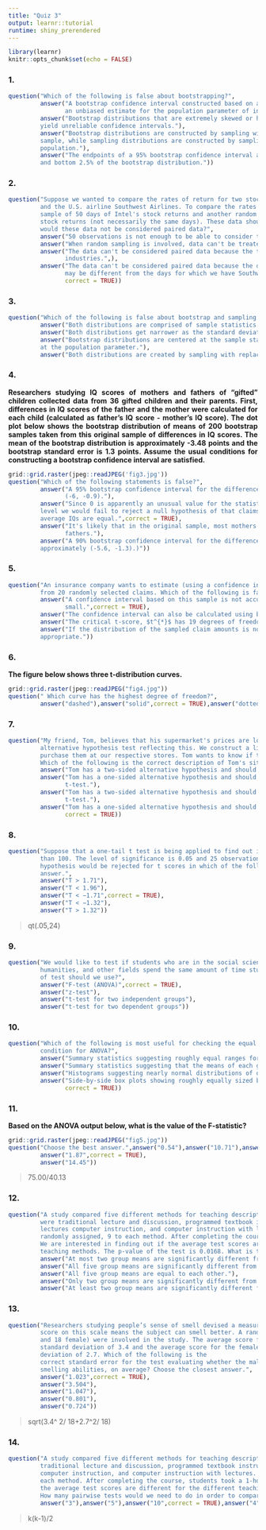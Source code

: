 ```yaml
---
title: "Quiz 3"
output: learnr::tutorial
runtime: shiny_prerendered
---
```


```r
library(learnr)
knitr::opts_chunk$set(echo = FALSE)
```

<style>body{text-align: justify}</style>

### 1.

```r
question("Which of the following is false about bootstrapping?",
         answer("A bootstrap confidence interval constructed based on a biased sample will still yield 
                an unbiased estimate for the population parameter of interest.",correct = TRUE),
         answer("Bootstrap distributions that are extremely skewed or have isolated clumps of values may
         yield unreliable confidence intervals."),
         answer("Bootstrap distributions are constructed by sampling with replacement from the original 
         sample, while sampling distributions are constructed by sampling with replacement from the 
         population."),
         answer("The endpoints of a 95% bootstrap confidence interval are the cutoff values for the top 
         and bottom 2.5% of the bootstrap distribution."))
```

### 2.

```r
question("Suppose we wanted to compare the rates of return for two stocks: the technology company Intel 
         and the U.S. airline Southwest Airlines. To compare the rates of return, we take a random 
         sample of 50 days of Intel's stock returns and another random sample of 50 days for Southwest's
         stock returns (not necessarily the same days). These data should not be treated as paired. Why 
         would these data not be considered paired data?",
         answer("50 observations is not enough to be able to consider the data as paired."),
         answer("When random sampling is involved, data can't be treated as paired."),
         answer("The data can't be considered paired data because the two companies are in different
                industries.",),
         answer("The data can't be considered paired data because the days for which we have Intel data 
                may be different from the days for which we have Southwest Airlines data.",
                correct = TRUE))
```

### 3.

```r
question("Which of the following is false about bootstrap and sampling distributions?",
         answer("Both distributions are comprised of sample statistics."),
         answer("Both distributions get narrower as the standard deviation decreases."),
         answer("Bootstrap distributions are centered at the sample statistic, sampling distributions are centered
         at the population parameter."),
         answer("Both distributions are created by sampling with replacement from the population.",correct = TRUE))
```

### 4.

<b>Researchers studying IQ scores of mothers and fathers of "gifted" children collected data from 36 gifted
children and their parents. First, differences in IQ scores of the father and the mother were calculated for each
child (calculated as father's IQ score - mother's IQ score). The dot plot below shows the bootstrap distribution of
means of 200 bootstrap samples taken from this original sample of differences in IQ scores. The mean of the
bootstrap distribution is approximately -3.48 points and the bootstrap standard error is 1.3 points. Assume the
usual conditions for constructing a bootstrap confidence interval are satisfied. </b>

```r
grid::grid.raster(jpeg::readJPEG('fig3.jpg'))
question("Which of the following statements is false?",
         answer("A 95% bootstrap confidence interval for the difference in IQ scores is approximately 
                (-6, -0.9)."),
         answer("Since 0 is apparently an unusual value for the statistic, then at the 5% significance
         level we would fail to reject a null hypothesis of that claims that the fathers' and mothers' 
         average IQs are equal.",correct = TRUE),
         answer("It's likely that in the original sample, most mothers had higher IQ scores than the 
                fathers."),
         answer("A 90% bootstrap confidence interval for the difference in IQ scores would is 
         approximately (-5.6, -1.3).)"))
```

### 5.

```r
question("An insurance company wants to estimate (using a confidence interval) its average claim amount using data 
         from 20 randomly selected claims. Which of the following is false?",
         answer("A confidence interval based on this sample is not accurate since the sample size is 
                small.",correct = TRUE),
         answer("The confidence interval can also be calculated using bootstrapping."),
         answer("The critical t-score, $t^{*}$ has 19 degrees of freedom."),
         answer("If the distribution of the sampled claim amounts is not extremely skewed, a T interval is
         appropriate."))
```

### 6.

<b>The figure below shows three t-distribution curves.</b>

```r
grid::grid.raster(jpeg::readJPEG("fig4.jpg"))
question(" Which curve has the highest degree of freedom?",
         answer("dashed"),answer("solid",correct = TRUE),answer("dotted"))
```

### 7.

```r
question("My friend, Tom, believes that his supermarket's prices are lower than mine, and sets an 
         alternative hypothesis test reflecting this. We construct a list of 10 identical items and 
         purchase them at our respective stores. Tom wants to know if these data support his hypothesis.
         Which of the following is the correct description of Tom's situation?",
         answer("Tom has a two-sided alternative hypothesis and should do a paired t-test."),
         answer("Tom has a one-sided alternative hypothesis and should do an independent samples 
                t-test."),
         answer("Tom has a two-sided alternative hypothesis and should do an independent samples 
                t-test."),
         answer("Tom has a one-sided alternative hypothesis and should do a paired t-test.",
                correct = TRUE))
```

### 8.

```r
question("Suppose that a one-tail t test is being applied to find out if the population mean is less 
         than 100. The level of significance is 0.05 and 25 observations were sampled. The null 
         hypothesis would be rejected for t scores in which of the following regions? Choose the best 
         answer.",
         answer("T > 1.71"),
         answer("T < 1.96"),
         answer("T < −1.71",correct = TRUE),
         answer("T < −1.32"),
         answer("T > 1.32"))
```

> qt(.05,24)

### 9.

```r
question("We would like to test if students who are in the social sciences, natural sciences, arts & 
         humanities, and other fields spend the same amount of time studying for this course. What type
         of test should we use?",
         answer("F-test (ANOVA)",correct = TRUE),
         answer("z-test"),
         answer("t-test for two independent groups"),
         answer("t-test for two dependent groups"))
```

### 10.

```r
question("Which of the following is most useful for checking the equal variance across groups
         condition for ANOVA?",
         answer("Summary statistics suggesting roughly equal ranges for each group."),
         answer("Summary statistics suggesting that the means of each group are roughly equal."),
         answer("Histograms suggesting nearly normal distributions of data in each group."),
         answer("Side-by-side box plots showing roughly equally sized boxes for each group.",
                correct = TRUE))
```

### 11.

<b>Based on the ANOVA output below, what is the value of the F-statistic?</b>

```r
grid::grid.raster(jpeg::readJPEG("fig5.jpg"))
question("Choose the best answer.",answer("0.54"),answer("10.71"),answer("27.00"),
         answer("1.87",correct = TRUE),
         answer("14.45"))
```

> 75.00/40.13

### 12.

```r
question("A study compared five different methods for teaching descriptive statistics. The five methods 
         were traditional lecture and discussion, programmed textbook instruction, programmed text with 
         lectures computer instruction, and computer instruction with lectures. 45 students were 
         randomly assigned, 9 to each method. After completing the course, students took a 1-hour exam.
         We are interested in finding out if the average test scores are different for the different 
         teaching methods. The p-value of the test is 0.0168. What is the conclusion of the test?",
         answer("At most two group means are significantly different from each other."),
         answer("All five group means are significantly different from each other."),
         answer("All five group means are equal to each other."),
         answer("Only two group means are significantly different from each other."),
         answer("At least two group means are significantly different from each other.",correct = TRUE))
```

### 13.

```r
question("Researchers studying people’s sense of smell devised a measure of smelling ability. A higher 
         score on this scale means the subject can smell better. A random sample of 36 people (18 male 
         and 18 female) were involved in the study. The average score for the males was 10 with a 
         standard deviation of 3.4 and the average score for the females was 11 with a standard 
         deviation of 2.7. Which of the following is the
         correct standard error for the test evaluating whether the males and females have differing 
         smelling abilities, on average? Choose the closest answer.",
         answer("1.023",correct = TRUE),
         answer("3.504"),
         answer("1.047"),
         answer("0.801"),
         answer("0.724"))
```

> sqrt(3.4^ 2/ 18+2.7^2/ 18)

### 14.

```r
question("A study compared five different methods for teaching descriptive statistics. The five methods were
         traditional lecture and discussion, programmed textbook instruction, programmed text with lectures
         computer instruction, and computer instruction with lectures. 45 students were randomly assigned, 9 to
         each method. After completing the course, students took a 1-hour exam. We are interested in finding out if
         the average test scores are different for the different teaching methods.</br></br>
         How many pairwise tests would we need to do in order to compare all pairs of means to each other?",
         answer("3"),answer("5"),answer("10",correct = TRUE),answer("4"),answer("20"))
```

> k(k-1)/2